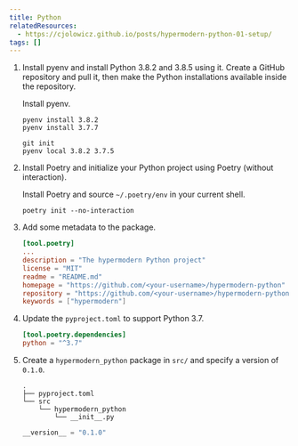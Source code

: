 ```yaml
---
title: Python
relatedResources:
  - https://cjolowicz.github.io/posts/hypermodern-python-01-setup/
tags: []
---
```


1. Install pyenv and install Python 3.8.2 and 3.8.5 using it. Create a GitHub
   repository and pull it, then make the Python installations available inside
   the repository.

   <Solution>

   Install pyenv.

   ```shell
   pyenv install 3.8.2
   pyenv install 3.7.7
   ```

   ```shell
   git init
   pyenv local 3.8.2 3.7.5
   ```

   </Solution>

2. Install Poetry and initialize your Python project using Poetry (without
   interaction).

   <Solution>

   Install Poetry and source `~/.poetry/env` in your current shell.

   ```shell
   poetry init --no-interaction
   ```

   </Solution>

3. Add some metadata to the package.

   <Solution>

   ```toml fp=pyproject.toml
   [tool.poetry]
   ...
   description = "The hypermodern Python project"
   license = "MIT"
   readme = "README.md"
   homepage = "https://github.com/<your-username>/hypermodern-python"
   repository = "https://github.com/<your-username>/hypermodern-python"
   keywords = ["hypermodern"]
   ```

   </Solution>

4. Update the `pyproject.toml` to support Python 3.7.

   <Solution>

   ```toml fp=pyproject.toml hl=2
   [tool.poetry.dependencies]
   python = "^3.7"
   ```

   </Solution>

5. Create a `hypermodern_python` package in `src/` and specify a version of
   `0.1.0`.

   <Solution>

   ```tree
   .
   ├── pyproject.toml
   └── src
       └── hypermodern_python
           └── __init__.py
   ```

   ```python nu fp=src/hypermodern_python/__init__.py
   __version__ = "0.1.0"
   ```

   </Solution>
